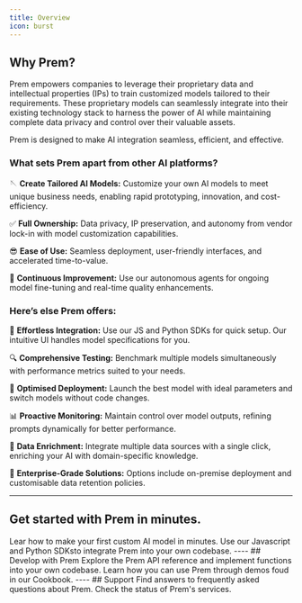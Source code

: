 ```yaml
---
title: Overview
icon: burst
---
```


## Why Prem?
Prem empowers companies to leverage their proprietary data and intellectual properties (IPs) to train customized models tailored to their requirements. These proprietary models can seamlessly integrate into their existing technology stack to harness the power of Al while maintaining complete data privacy and control over their valuable assets.

Prem is designed to make AI integration seamless, efficient, and effective.
### What sets Prem apart from other AI platforms?

🪡 **Create Tailored Al Models:** Customize your own AI models to meet unique business needs, enabling rapid prototyping, innovation, and cost-efficiency.

✅ **Full Ownership:** Data privacy, IP preservation, and autonomy from vendor lock-in with model customization capabilities.

😎 **Ease of Use:** Seamless deployment, user-friendly interfaces, and accelerated time-to-value.

📌 **Continuous Improvement:** Use our autonomous agents for ongoing model fine-tuning and real-time quality enhancements.

### Here’s else Prem offers:

🔗 **Effortless Integration:** Use our JS and Python SDKs for quick setup. Our intuitive UI handles model specifications for you.

🔍 **Comprehensive Testing:** Benchmark multiple models simultaneously with performance metrics suited to your needs.

🤖 **Optimised Deployment:** Launch the best model with ideal parameters and switch models without code changes.

📊 **Proactive Monitoring:** Maintain control over model outputs, refining prompts dynamically for better performance.

📡 **Data Enrichment:** Integrate multiple data sources with a single click, enriching your AI with domain-specific knowledge.



👏 **Enterprise-Grade Solutions:** Options include on-premise deployment and customisable data retention policies.

---
## Get started with Prem in minutes.

<CardGroup cols={2}>
  <Card title="Quickstart Guide" icon="bolt" href="/introduction">
    Lear how to make your first custom AI model in minutes.
  </Card>
  <Card title="Get Started with the SDK" icon="code" href="/get-started/sdk">
    Use our Javascript and Python SDKsto integrate Prem into your own codebase.
  </Card>
</CardGroup>
----
## Develop with Prem
<CardGroup cols={2}>
  <Card title="API Reference" icon="computer" href="/api-reference/introduction">
    Explore the Prem API reference and implement functions into your own codebase.
  </Card>
  <Card title="Prem Cookbook" icon="bowl-food" href="/cookbook/cookbook-link">
    Learn how you can use Prem through demos foud in our Cookbook.
  </Card>
</CardGroup>
----
## Support
<CardGroup cols={2}>
  <Card title="FAQ" icon="question" href="/faq">
    Find answers to frequently asked questions about Prem.
  </Card>
  <Card title=" Service Status Dashboard" icon="chart-line">
    Check the status of Prem's services.
  </Card>
</CardGroup>
